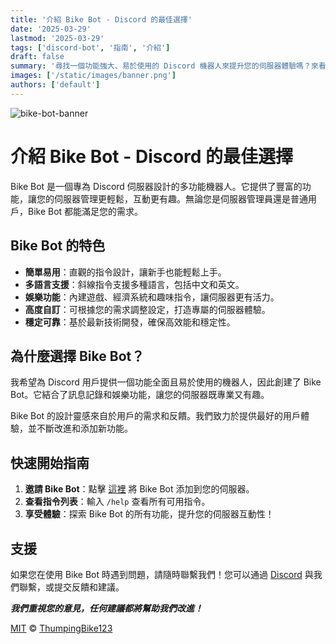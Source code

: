 ```yaml
---
title: '介紹 Bike Bot - Discord 的最佳選擇'
date: '2025-03-29'
lastmod: '2025-03-29'
tags: ['discord-bot', '指南', '介紹']
draft: false
summary: '尋找一個功能強大、易於使用的 Discord 機器人來提升您的伺服器體驗嗎？來看看 Bike Bot 吧！'
images: ['/static/images/banner.png']
authors: ['default']
---
```


![bike-bot-banner](/static/images/banner.png)

# 介紹 Bike Bot - Discord 的最佳選擇

Bike Bot 是一個專為 Discord 伺服器設計的多功能機器人。它提供了豐富的功能，讓您的伺服器管理更輕鬆，互動更有趣。無論您是伺服器管理員還是普通用戶，Bike Bot 都能滿足您的需求。

## Bike Bot 的特色

- **簡單易用**：直觀的指令設計，讓新手也能輕鬆上手。
- **多語言支援**：斜線指令支援多種語言，包括中文和英文。
- **娛樂功能**：內建遊戲、經濟系統和趣味指令，讓伺服器更有活力。
- **高度自訂**：可根據您的需求調整設定，打造專屬的伺服器體驗。
- **穩定可靠**：基於最新技術開發，確保高效能和穩定性。

## 為什麼選擇 Bike Bot？

我希望為 Discord 用戶提供一個功能全面且易於使用的機器人，因此創建了 Bike Bot。它結合了訊息記錄和娛樂功能，讓您的伺服器既專業又有趣。

Bike Bot 的設計靈感來自於用戶的需求和反饋。我們致力於提供最好的用戶體驗，並不斷改進和添加新功能。

## 快速開始指南

1. **邀請 Bike Bot**：點擊 [這裡](https://discord.com/oauth2/authorize?client_id=1211405791886839899) 將 Bike Bot 添加到您的伺服器。
2. **查看指令列表**：輸入 `/help` 查看所有可用指令。
3. **享受體驗**：探索 Bike Bot 的所有功能，提升您的伺服器互動性！

## 支援

如果您在使用 Bike Bot 時遇到問題，請隨時聯繫我們！您可以通過 [Discord](https://discordapp.com/users/1069266988326731856) 與我們聯繫，或提交反饋和建議。

**_我們重視您的意見，任何建議都將幫助我們改進！_**


[MIT](https://github.com/alexa24371/bike-bot-web/blob/main/LICENSE) © [ThumpingBike123](https://github.com/alexa24371)
